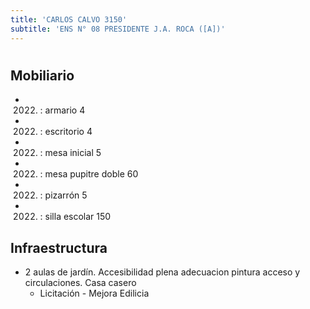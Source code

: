 ```yaml
---
title: 'CARLOS CALVO 3150'
subtitle: 'ENS N° 08 PRESIDENTE J.A. ROCA ([A])'
---
```


#


## Mobiliario

*  (2022) : armario 4 

*  (2022) : escritorio 4 

*  (2022) : mesa inicial 5 

*  (2022) : mesa pupitre doble 60 

*  (2022) : pizarrón 5 

*  (2022) : silla escolar 150 



## Infraestructura

* 2 aulas de jardín. Accesibilidad plena adecuacion pintura acceso y circulaciones. Casa casero 
    + Licitación - Mejora Edilicia 




